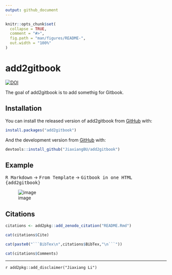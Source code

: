 ```yaml
---
output: github_document
---
```


<!-- README.md is generated from README.Rmd. Please edit that file -->

```r
knitr::opts_chunk$set(
  collapse = TRUE,
  comment = "#>",
  fig.path = "man/figures/README-",
  out.width = "100%"
)
```
# add2gitbook

<!-- badges: start -->
[![DOI](https://zenodo.org/badge/189961555.svg)](https://zenodo.org/badge/latestdoi/189961555)
<!-- badges: end -->

The goal of add2gitbook is to add somethig for Gitbook.

## Installation

You can install the released version of add2gitbook from [GitHub](https://github.com/JiaxiangBU/add2gitbook) with:

``` r
install.packages("add2gitbook")
```

And the development version from [GitHub](https://github.com/) with:

``` r
devtools::install_github("JiaxiangBU/add2gitbook")
```
## Example

<kbd>R Markdown</kbd> ->
<kbd>From Template</kbd> ->
<kbd>Gitbook in one HTML {add2gitbook}</kbd>

![image](https://user-images.githubusercontent.com/15884785/58787257-06097480-861c-11e9-9a36-cfdf7bd5a5fb.png)

## Citations

```r
citations <- add2pkg::add_zenodo_citation("README.Rmd")
```

```r
cat(citations$Cite)
```

```r
cat(paste0("```BibTex\n",citations$BibTex,"\n```"))
```

```r
cat(citations$Comments)
```



***

`r add2pkg::add_disclaimer("Jiaxiang Li")`
